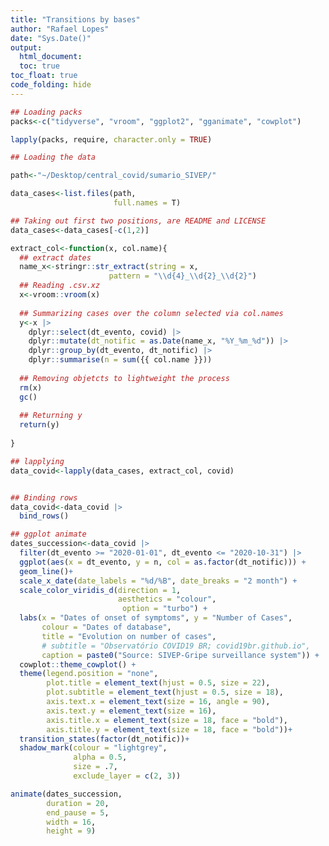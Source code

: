 ```yaml
---
title: "Transitions by bases"
author: "Rafael Lopes"
date: "Sys.Date()"
output:
  html_document:
  toc: true
toc_float: true
code_folding: hide
---
```


```r

## Loading packs
packs<-c("tidyverse", "vroom", "ggplot2", "gganimate", "cowplot")

lapply(packs, require, character.only = TRUE)

## Loading the data

path<-"~/Desktop/central_covid/sumario_SIVEP/"

data_cases<-list.files(path, 
                       full.names = T)

## Taking out first two positions, are README and LICENSE
data_cases<-data_cases[-c(1,2)]

extract_col<-function(x, col.name){
  ## extract dates
  name_x<-stringr::str_extract(string = x, 
                      pattern = "\\d{4}_\\d{2}_\\d{2}")
  ## Reading .csv.xz
  x<-vroom::vroom(x)
  
  ## Summarizing cases over the column selected via col.names
  y<-x |>
    dplyr::select(dt_evento, covid) |> 
    dplyr::mutate(dt_notific = as.Date(name_x, "%Y_%m_%d")) |> 
    dplyr::group_by(dt_evento, dt_notific) |> 
    dplyr::summarise(n = sum({{ col.name }}))
  
  ## Removing objetcts to lightweight the process
  rm(x)
  gc()
  
  ## Returning y
  return(y)
  
}

## lapplying
data_covid<-lapply(data_cases, extract_col, covid)


## Binding rows
data_covid<-data_covid |> 
  bind_rows()

```

```r
## ggplot animate
dates_succession<-data_covid |> 
  filter(dt_evento >= "2020-01-01", dt_evento <= "2020-10-31") |> 
  ggplot(aes(x = dt_evento, y = n, col = as.factor(dt_notific))) +
  geom_line()+
  scale_x_date(date_labels = "%d/%B", date_breaks = "2 month") +
  scale_color_viridis_d(direction = 1,
                        aesthetics = "colour",
                         option = "turbo") +
  labs(x = "Dates of onset of symptoms", y = "Number of Cases", 
       colour = "Dates of database", 
       title = "Evolution on number of cases", 
       # subtitle = "Observatório COVID19 BR; covid19br.github.io",
       caption = paste0("Source: SIVEP-Gripe surveillance system")) +
  cowplot::theme_cowplot() +
  theme(legend.position = "none",
        plot.title = element_text(hjust = 0.5, size = 22),
        plot.subtitle = element_text(hjust = 0.5, size = 18),
        axis.text.x = element_text(size = 16, angle = 90),
        axis.text.y = element_text(size = 16),
        axis.title.x = element_text(size = 18, face = "bold"),
        axis.title.y = element_text(size = 18, face = "bold"))+
  transition_states(factor(dt_notific))+
  shadow_mark(colour = "lightgrey",
              alpha = 0.5,
              size = .7,
              exclude_layer = c(2, 3))

animate(dates_succession,
        duration = 20,
        end_pause = 5,
        width = 16,
        height = 9)

```